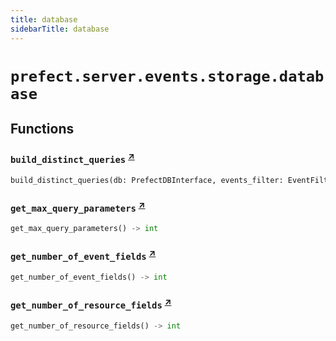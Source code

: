 ```yaml
---
title: database
sidebarTitle: database
---
```


# `prefect.server.events.storage.database`

## Functions

### `build_distinct_queries` <sup><a href="https://github.com/prefecthq/prefect/blob/main/src/prefect/server/events/storage/database.py#L35" target="_blank">↗</a></sup>

```python
build_distinct_queries(db: PrefectDBInterface, events_filter: EventFilter) -> list[sa.Column['ORMEvent']]
```

### `get_max_query_parameters` <sup><a href="https://github.com/prefecthq/prefect/blob/main/src/prefect/server/events/storage/database.py#L288" target="_blank">↗</a></sup>

```python
get_max_query_parameters() -> int
```

### `get_number_of_event_fields` <sup><a href="https://github.com/prefecthq/prefect/blob/main/src/prefect/server/events/storage/database.py#L297" target="_blank">↗</a></sup>

```python
get_number_of_event_fields() -> int
```

### `get_number_of_resource_fields` <sup><a href="https://github.com/prefecthq/prefect/blob/main/src/prefect/server/events/storage/database.py#L302" target="_blank">↗</a></sup>

```python
get_number_of_resource_fields() -> int
```
